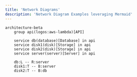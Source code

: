```yaml
---
title: 'Network Diagrams'
description: 'Network Diagram Examples leveraging Mermaid'
---
```




```mermaid
architecture-beta
    group api(logos:aws-lambda)[API]

    service db(database)[Database] in api
    service disk1(disk)[Storage] in api
    service disk2(disk)[Storage] in api
    service server(server)[Server] in api

    db:L -- R:server
    disk1:T -- B:server
    disk2:T -- B:db

```